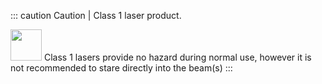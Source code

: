 :::
caution Caution | Class 1 laser product.

<img
  src="/img/icon_safety_laser_radiation.png"
  width="50"
/>
Class 1 lasers provide no hazard during normal use, however it is not recommended to stare directly into the beam(s) :::
